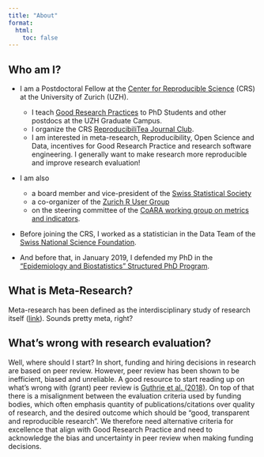 ```yaml
---
title: "About"
format: 
  html: 
    toc: false
---
```


## Who am I?

* I am a Postdoctoral Fellow at the [Center for Reproducible Science](https://www.crs.uzh.ch/en.html) (CRS) at the University of Zurich (UZH).

  * I teach [Good Research Practices](https://www.crs.uzh.ch/en/training/GoodResearchPractice.html) to PhD Students and other postdocs at the UZH Graduate Campus.
  * I organize the CRS [ReproducibiliTea Journal Club](https://www.crs.uzh.ch/en/training/ReproducibiliTea.html).  
  * I am interested in meta-research, Reproducibility, Open Science and Data, incentives for Good Research Practice and research software engineering. I generally want to make research more reproducible and improve research evaluation!

* I am also   
  * a board member and vice-president of the [Swiss Statistical Society](https://stat.ch/en/)
  * a co-organizer of the [Zurich R User Group](https://www.meetup.com/zurich-r-user-group/) 
  <!-- * on the programm committee of [useR! 2024](https://user2024.r-project.org/) in Salzburg -->
  * on the steering committee of the [CoARA working group on metrics and indicators](https://github.com/rachelHey/metricsWG/blob/main/README.md).
  <!-- * on the advisory board of the [Peer Review Workbench](https://lab.icsr.net/icsr_lab/workbenches.html). -->

* Before joining the CRS, I worked as a statistician in the Data Team of the [Swiss National Science Foundation](https://www.snf.ch/).

* And before that, in January 2019, I defended my PhD in the ["Epidemiology and Biostatistics" Structured PhD Program](https://www.epibiostat-phd.uzh.ch/en.html). 

## What is Meta-Research? 

Meta-research has been defined as the interdisciplinary study of research itself ([link](https://journals.plos.org/plosbiology/article?id=10.1371/journal.pbio.2005468)). Sounds pretty meta, right? 

## What's wrong with research evaluation?

Well, where should I start? In short, funding and hiring decisions in research are based on peer review. However, peer review has been shown to be inefficient, biased and unreliable. A good resource to start reading up on what's wrong with (grant) peer review is [Guthrie et al. (2018)](https://f1000research.com/articles/6-1335/v2). On top of that there is a misalignment between the evaluation criteria used by funding bodies, which often emphasis quantity of publications/citations over quality of research, and the desired outcome which should be "good, transparent and reproducible research". We therefore need alternative criteria for excellence that align with Good Research Practice and need to acknowledge the bias and uncertainty in peer review when making funding decisions.  